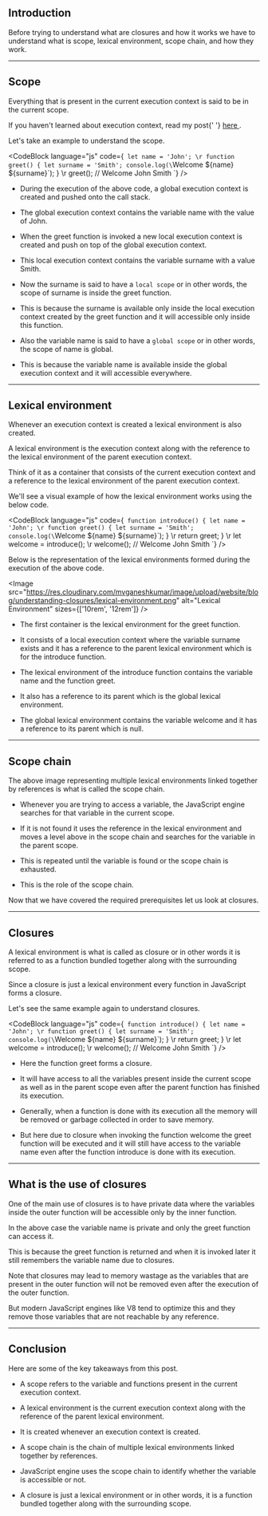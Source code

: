 
<PostContainer id={4}>

## Introduction

Before trying to understand what are closures and how it works we have to understand what is scope, lexical environment, scope chain, and how they work.

---

## Scope

Everything that is present in the current execution context is said to be in the current scope.

<Alert width="100%">
	<Text>
		If you haven't learned about execution context, read my post{' '}
		<a
			href="https://www.mvganeshkumar.com/blog/understanding-hoisting"
			target="_blank"
			title="Understanding Hoisting"
		>
			here
		</a>
		.
	</Text>
</Alert>

Let's take an example to understand the scope.

<CodeBlock
	language="js"
	code={`
let name = 'John';
\r
function greet() {
	let surname = 'Smith';
	console.log(\`Welcome \${name} \${surname}\`);
}
\r
greet(); // Welcome John Smith
    `}
/>

-   During the execution of the above code, a global execution context is created and pushed onto the call stack.

-   The global execution context contains the variable name with the value of John.

-   When the greet function is invoked a new local execution context is created and push on top of the global execution context.

-   This local execution context contains the variable surname with a value Smith.

-   Now the surname is said to have a `local scope` or in other words, the scope of surname is inside the greet function.

-   This is because the surname is available only inside the local execution context created by the greet function and it will accessible only inside this function.

-   Also the variable name is said to have a `global scope` or in other words, the scope of name is global.

-   This is because the variable name is available inside the global execution context and it will accessible everywhere.

---

## Lexical environment

Whenever an execution context is created a lexical environment is also created.

A lexical environment is the execution context along with the reference to the lexical environment of the parent execution context.

Think of it as a container that consists of the current execution context and a reference to the lexical environment of the parent execution context.

We'll see a visual example of how the lexical environment works using the below code.

<CodeBlock
	language="js"
	code={`
function introduce() {
	let name = 'John';
\r
	function greet() {
		let surname = 'Smith';
		console.log(\`Welcome \${name} \${surname}\`);
	}
\r
	return greet;
}
\r
let welcome = introduce();
\r
welcome(); // Welcome John Smith
    `}
/>

Below is the representation of the lexical environments formed during the execution of the above code.

<Image
	src="https://res.cloudinary.com/mvganeshkumar/image/upload/website/blog/understanding-closures/lexical-environment.png"
	alt="Lexical Environment"
	sizes={['10rem', '12rem']}
/>

-   The first container is the lexical environment for the greet function.

-   It consists of a local execution context where the variable surname exists and it has a reference to the parent lexical environment which is for the introduce function.

-   The lexical environment of the introduce function contains the variable name and the function greet.

-   It also has a reference to its parent which is the global lexical environment.

-   The global lexical environment contains the variable welcome and it has a reference to its parent which is null.

---

## Scope chain

The above image representing multiple lexical environments linked together by references is what is called the scope chain.

-   Whenever you are trying to access a variable, the JavaScript engine searches for that variable in the current scope.

-   If it is not found it uses the reference in the lexical environment and moves a level above in the scope chain and searches for the variable in the parent scope.

-   This is repeated until the variable is found or the scope chain is exhausted.

-   This is the role of the scope chain.

Now that we have covered the required prerequisites let us look at closures.

---

## Closures

A lexical environment is what is called as closure or in other words it is referred to as a function bundled together along with the surrounding scope.

Since a closure is just a lexical environment every function in JavaScript forms a closure.

Let's see the same example again to understand closures.

<CodeBlock
	language="js"
	code={`
function introduce() {
	let name = 'John';
\r
	function greet() {
		let surname = 'Smith';
		console.log(\`Welcome \${name} \${surname}\`);
	}
\r
	return greet;
}
\r
let welcome = introduce();
\r
welcome(); // Welcome John Smith
    `}
/>

-   Here the function greet forms a closure.

-   It will have access to all the variables present inside the current scope as well as in the parent scope even after the parent function has finished its execution.

-   Generally, when a function is done with its execution all the memory will be removed or garbage collected in order to save memory.

-   But here due to closure when invoking the function welcome the greet function will be executed and it will still have access to the variable name even after the function introduce is done with its execution.

---

## What is the use of closures

One of the main use of closures is to have private data where the variables inside the outer function will be accessible only by the inner function.

In the above case the variable name is private and only the greet function can access it.

This is because the greet function is returned and when it is invoked later it still remembers the variable name due to closures.

<Alert type="warning" width="100%">
	<Text>
		Note that closures may lead to memory wastage as the variables that are present in the outer
		function will not be removed even after the execution of the outer function.
	</Text>
</Alert>

But modern JavaScript engines like V8 tend to optimize this and they remove those variables that are not reachable by any reference.

---

## Conclusion

Here are some of the key takeaways from this post.

-   A scope refers to the variable and functions present in the current execution context.

-   A lexical environment is the current execution context along with the reference of the parent lexical environment.

-   It is created whenever an execution context is created.

-   A scope chain is the chain of multiple lexical environments linked together by references.

-   JavaScript engine uses the scope chain to identify whether the variable is accessible or not.

-   A closure is just a lexical environment or in other words, it is a function bundled together along with the surrounding scope.

</PostContainer>
